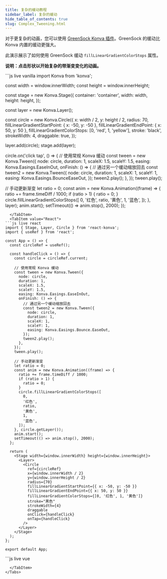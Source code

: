 ```yaml
---
title: 复杂的缓动教程
sidebar_label: 复杂的缓动
hide_table_of_contents: true
slug: Complex_Tweening.html
---
```


对于更复杂的动画，您可以使用 [GreenSock Konva 插件](https://github.com/konvajs/greensock-plugin)。GreenSock 的缓动比 Konva 内置的缓动更强大。

此演示展示了如何使用 GreenSock 缓动 `fillLinearGradientColorStops` 属性。

**说明：点击形状以开始复杂的带渐变变化的动画。**


<Tabs>
  <TabItem value="Vanilla" default>
```js live vanilla
import Konva from 'konva';

const width = window.innerWidth;
const height = window.innerHeight;

const stage = new Konva.Stage({
container: 'container',
width: width,
height: height,
});

const layer = new Konva.Layer();

const circle = new Konva.Circle({
x: width / 2,
y: height / 2,
radius: 70,
fillLinearGradientStartPoint: { x: -50, y: -50 },
fillLinearGradientEndPoint: { x: 50, y: 50 },
fillLinearGradientColorStops: [0, 'red', 1, 'yellow'],
stroke: 'black',
strokeWidth: 4,
draggable: true,
});

layer.add(circle);
stage.add(layer);

circle.on('click tap', () => {
// 使用常规 Konva 缓动
const tween = new Konva.Tween({
node: circle,
duration: 1,
scaleX: 1.5,
scaleY: 1.5,
easing: Konva.Easings.EaseInOut,
onFinish: () => {
// 通过另一个缓动缩放回去
const tween2 = new Konva.Tween({
node: circle,
duration: 1,
scaleX: 1,
scaleY: 1,
easing: Konva.Easings.BounceEaseOut,
});
tween2.play();
},
});
tween.play();

// 手动更新渐变
let ratio = 0;
const anim = new Konva.Animation((frame) => {
ratio += frame.timeDiff / 1000;
if (ratio > 1) {
ratio = 0;
}
circle.fillLinearGradientColorStops([
0,
'红色',
ratio,
'黄色',
1,
'蓝色',
]);
}, layer);
anim.start();
setTimeout(() => anim.stop(), 2000);
});

````  
  </TabItem>
  <TabItem value="React">
```js live react
import { Stage, Layer, Circle } from 'react-konva';
import { useRef } from 'react';

const App = () => {
  const circleRef = useRef();

  const handleClick = () => {
    const circle = circleRef.current;

    // 使用常规 Konva 缓动
    const tween = new Konva.Tween({
      node: circle,
      duration: 1,
      scaleX: 1.5,
      scaleY: 1.5,
      easing: Konva.Easings.EaseInOut,
      onFinish: () => {
        // 通过另一个缓动缩放回去
        const tween2 = new Konva.Tween({
          node: circle,
          duration: 1,
          scaleX: 1,
          scaleY: 1,
          easing: Konva.Easings.Bounce.EaseOut,
        });
        tween2.play();
      },
    });
    tween.play();

    // 手动更新渐变
    let ratio = 0;
    const anim = new Konva.Animation((frame) => {
      ratio += frame.timeDiff / 1000;
      if (ratio > 1) {
        ratio = 0;
      }
      circle.fillLinearGradientColorStops([
        0,
        '红色',
        ratio,
        '黄色',
        1,
        '蓝色',
      ]);
    }, circle.getLayer());
    anim.start();
    setTimeout(() => anim.stop(), 2000);
  };

  return (
    <Stage width={window.innerWidth} height={window.innerHeight}>
      <Layer>
        <Circle
          ref={circleRef}
          x={window.innerWidth / 2}
          y={window.innerHeight / 2}
          radius={70}
          fillLinearGradientStartPoint={{ x: -50, y: -50 }}
          fillLinearGradientEndPoint={{ x: 50, y: 50 }}
          fillLinearGradientColorStops={[0, '红色', 1, '黄色']}
          stroke="黑色"
          strokeWidth={4}
          draggable
          onClick={handleClick}
          onTap={handleClick}
        />
      </Layer>
    </Stage>
  );
};

export default App;
````

  </TabItem>
  <TabItem value="Vue">
```js live vue
<template>
  <v-stage :config="stageSize">
    <v-layer ref="layerRef">
      <v-circle
        :config="circleConfig"
        @click="handleClick"
        @tap="handleClick"
        ref="circleRef"
      />
    </v-layer>
  </v-stage>
</template>

<script setup>
import { ref } from 'vue';
import Konva from 'konva';

const stageSize = {
  width: window.innerWidth,
  height: window.innerHeight
};

const circleConfig = {
  x: window.innerWidth / 2,
  y: window.innerHeight / 2,
  radius: 70,
  fillLinearGradientStartPoint: { x: -50, y: -50 },
  fillLinearGradientEndPoint: { x: 50, y: 50 },
  fillLinearGradientColorStops: [0, '红色', 1, '黄色'],
  stroke: '黑色',
  strokeWidth: 4,
  draggable: true
};

const circleRef = ref(null);
const layerRef = ref(null);

const handleClick = () => {
  const circle = circleRef.value.getNode();
  
  // 使用常规 Konva 缓动
  const tween = new Konva.Tween({
    node: circle,
    duration: 1,
    scaleX: 1.5,
    scaleY: 1.5,
    easing: Konva.Easings.EaseInOut,
    onFinish: () => {
      // 通过另一个缓动缩放回去
      const tween2 = new Konva.Tween({
        node: circle,
        duration: 1,
        scaleX: 1,
        scaleY: 1,
        easing: Konva.Easings.Bounce.EaseOut,
      });
      tween2.play();
    },
  });
  tween.play();

  // 手动更新渐变
  let ratio = 0;
  const anim = new Konva.Animation((frame) => {
    ratio += frame.timeDiff / 1000;
    if (ratio > 1) {
      ratio = 0;
    }
    circle.fillLinearGradientColorStops([
      0,
      '红色',
      ratio,
      '黄色',
      1,
      '蓝色',
    ]);
  }, layerRef.value.getNode());
  anim.start();
  setTimeout(() => anim.stop(), 2000);
};
</script>

```
  </TabItem>
</Tabs>
```
